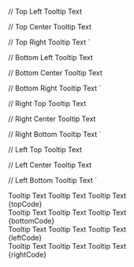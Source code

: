 

  // Top Left
  <Tooltip label="Top Left" placement="top-left">Tooltip Text</Tooltip>

  // Top Center
  <Tooltip label="Top Center" placement="top">Tooltip Text</Tooltip>

  // Top Right
  <Tooltip label="Top Right" placement="top-right">Tooltip Text</Tooltip>
`

  // Bottom Left
  <Tooltip label="Bottom Left" placement="bottom-left">Tooltip Text</Tooltip>

  // Bottom Center
  <Tooltip label="Bottom Center" placement="bottom">Tooltip Text</Tooltip>

  // Bottom Right
  <Tooltip label="Bottom Right" placement="bottom-right">Tooltip Text</Tooltip>
`

  // Right Top
  <Tooltip label="Right top" placement="right-top">Tooltip Text</Tooltip>

  // Right Center
  <Tooltip label="Right Center" placement="right">Tooltip Text</Tooltip>

  // Right Bottom
  <Tooltip label="Right Bottom" placement="right-bottom">Tooltip Text</Tooltip>
`

  // Left Top
  <Tooltip label="Left top" placement="left-top">Tooltip Text</Tooltip>

  // Left Center
  <Tooltip label="Left Center" placement="left">Tooltip Text</Tooltip>

  // Left Bottom
  <Tooltip label="Left Bottom" placement="left-bottom">Tooltip Text</Tooltip>
`

<Section title="Top" contained={true} style={{ paddingRight: 0, paddingLeft: 0 }}>
  <Preview wrapper={true}>
    <div style={ { padding: 40, display: "flex", justifyContent: "space-around" } }>
      <Tooltip label="Top Left" placement="top-left">Tooltip Text</Tooltip>
      <Tooltip label="Top Center" placement="top">Tooltip Text</Tooltip>
      <Tooltip label="Top Right" placement="top-right">Tooltip Text</Tooltip>
    </div>
  </Preview>

  <Snippet language="js">
    {topCode}
  </Snippet>
</Section>

<Section title="Bottom" contained={true} border={true} style={{ paddingRight: 0, paddingLeft: 0 }}>
  <Preview wrapper={true}>
    <div style={ { padding: 40, display: "flex", justifyContent: "space-around" } }>
      <Tooltip label="Bottom Left" placement="bottom-left">Tooltip Text</Tooltip>
      <Tooltip label="Bottom Center" placement="bottom">Tooltip Text</Tooltip>
      <Tooltip label="Bottom Right" placement="bottom-right">Tooltip Text</Tooltip>
    </div>
  </Preview>

  <Snippet language="js">
    {bottomCode}
  </Snippet>
</Section>

<Section title="Left" style={{ paddingRight: 0, paddingLeft: 0 }}>
  <Preview wrapper={true}>
    <div style={ { display: "flex", justifyContent: "space-around" } }>
      <Tooltip label="Left Top" placement="left-top">Tooltip Text</Tooltip>
      <Tooltip label="Left Center" placement="left">Tooltip Text</Tooltip>
      <Tooltip label="Left Bottom" placement="left-bottom">Tooltip Text</Tooltip>
    </div>
  </Preview>

  <Snippet language="js">
    {leftCode}
  </Snippet>
</Section>

<Section title="Right" style={{ paddingRight: 0, paddingLeft: 0 }}>
  <Preview wrapper={true}>
    <div style={ { display: "flex", justifyContent: "space-around" } }>
      <Tooltip label="Right Top" placement="right-top">Tooltip Text</Tooltip>
      <Tooltip label="Right Center" placement="right">Tooltip Text</Tooltip>
      <Tooltip label="Right Bottom" placement="right-bottom">Tooltip Text</Tooltip>
    </div>
  </Preview>

  <Snippet language="js">
    {rightCode}
  </Snippet>
</Section>
